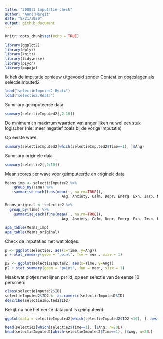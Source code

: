 ```yaml
---
title: "200821 Imputatie check"
author: "Anne Margit"
date: "8/21/2020"
output: github_document
---
```


```r
knitr::opts_chunk$set(echo = TRUE)
```

```r
library(ggplot2)
library(dplyr)
library(knitr)
library(tidyverse)
library(psych)
library(papaja)
```

Ik heb de imputatie opnieuw uitgevoerd zonder Content en opgeslagen als selectieImputed2

```r
load("selectieImputed2.Rdata")
load("selectie2.Rdata")
```

Summary geimputeerde data
```r
summary(selectieImputed2[,2:10])
```
De minimum en maximum waarden van anger lijken nu wel een stuk logischer (niet meer negatief zoals bij de vorige imputatie)

Op eerste wave:
```r
summary(selectieImputed2[which(selectieImputed2$Time==1), ]$Ang)
```

Summary originele data
```r
summary(selectie2[,2:10])
```

Mean scores per wave voor geimputeerde en originele data
```r
Means_imp <- selectieImputed2 %>%
    group_by(Time) %>%
    summarise_each(funs(mean(., na.rm=TRUE)), 
                          Ang, Anxiety, Calm, Depr, Energ, Exh, Insp, Nerv, Rel)

Means_original <- selectie2 %>%
  group_by(Time) %>%
    summarise_each(funs(mean(., na.rm=TRUE)), 
                          Ang, Anxiety, Calm, Depr, Energ, Exh, Insp, Nerv, Rel)
```

```r
apa_table(Means_imp)
apa_table(Means_original)
```

Check de imputaties met wat plotjes:
```r
p <- ggplot(selectie2, aes(x=Time, y=Ang)) 
p + stat_summary(geom = "point", fun = mean, size = 1) 
```

```r
p2 <- ggplot(selectieImputed2, aes(x=Time, y=Ang)) 
p2 + stat_summary(geom = "point", fun = mean, size = 1) 
```

Maak wat plotjes met lijnen per id, op een selectie van de eerste 10 personen:

```r
class(selectieImputed2$ID)
selectieImputed2$ID2 <- as.numeric(selectieImputed2$ID)
describe(selectieImputed2$ID2)
```

Bekijk nu hoe het eerste datapunt is geimputeerd:
```r
ggplot(data = selectieImputed2[which(selectieImputed2$ID2 <10), ], aes(x = Time, y = Ang, color=as.factor(ID2))) + geom_line() + geom_point() + facet_wrap(. ~ ID2, nrow=2)
```

```r
head(selectie2[which(selectie2$Time==1), ]$Ang, n=20L)
head(selectieImputed2[which(selectieImputed2$Time==1), ]$Ang, n=20L)
```
